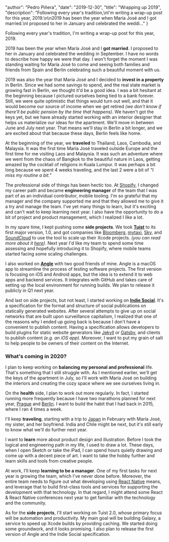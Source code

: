 
  "author": "Pedro Piñera",
  "date": "2019-12-30",
  "title": "Wrapping up 2019",
  "description": "Following every year's tradition,\nI'm writing a wrap-up post for this year, 2019.\n\n2019 has been the year when María José and I got married.\nI proposed to her in January and celebrated the weddi..."
}




Following every year's tradition,
I'm writing a wrap-up post for this year, 2019.

2019 has been the year when María José and I **got married**.
I proposed to her in January and celebrated the wedding in September.
I have no words to describe how happy we were that day.
I won't forget the moment I was standing waiting for María José to come
and seeing both families and friends from Spain and Berlin celebrating such a beautiful moment with us.

2019 was also the year that María José and I decided to **invest in a property** in Berlin.
Since we had some savings to spend,
and the real state market is growing fast in Berlin,
we thought it'd be a good idea.
I was a bit hesitant at the beginning because I pictured ourselves being tied to a bank forever.
Still, we were quite optimistic that things would turn out well,
and that it would become our source of income when we get retired
_(we don't know if there'll be public pension by the time that happens)_.
We haven't got the keys yet,
but we have already started working with an interior designer that helps us materialize our ideas for the apartment.
We'll move in between June and July next year.
That means we'll stay in Berlin a bit longer,
and we are excited about that because these days,
Berlin feels like home.

At the beginning of the year,
we **traveled** to Thailand, Laos, Cambodia, and Malaysia.
It was the first time María José traveled outside Europe
and the first time for me visiting Laos and Malaysia.
It was such an adventure where we went from the chaos of Bangkok to the beautiful nature in Laos,
getting amazed by the cocktail of religions in Kuala Lumpur.
It was perhaps a bit long because we spent 4 weeks traveling,
and the last 2 were a bit of _"I miss my routine a bit."_

The professional side of things has been hectic too.
At [Shopify](https://www.shopify.com),
I changed my career path and became **engineering manager** of the team that I was part of as an individual contributor, mobile tooling.
I'm so grateful that my manager and the company supported me and that they allowed me to give it a try and manage the team.
I've yet many things to learn, but it's exciting and can't wait to keep learning next year.
I also have the opportunity to do a bit of project and product management,
which I realized I like a lot.

In my spare time,
I kept pushing some **side projects**.
We took [**Tuist**](https://tuist.io) to its first major version, 1.0,
and got companies like [Bloomberg](https://bloomberg.com), [mytaxi](https://es.mytaxi.com/taxistas.html), [Sky](https://www.sky.es/), and [SoundCloud](https://soundcloud.com) to use the tool to scale up their Xcode projects.
_(you can read more about it [here](https://tuist.io/blog/2019/12/18/version-1.0.0/))_.
Next year I'd like my team to spend some time assessing and hopefully introducing it to Shopify,
where mobile teams started facing some scaling challenges.

I also worked on [**Angle**](https://angle.dev) with two good friends of mine.
Angle is a macOS app to streamline the process of testing software projects.
The first version is focusing on iOS and Android apps,
but the idea is to extend it to web apps and backend services.
It integrates with GitHub and takes care of setting up the local environment for running builds.
We plan to release it publicly in Q1 next year.

And last on side projects,
but not least,
I started working on [**Indie Social**](https://github.com/indiesocial).
It's a specification for the format and structure of social publications on statically generated websites.
After several attempts to give up on social networks that are built upon surveillance capitalism,
I realized that one of the reasons why I ended up going back is because I don't have a convenient to publish content.
Having a specification allows developers to build plugins for static website generators like [Jekyll](https://jekyllrb.com/) or [Gatsby](https://www.gatsbyjs.org/), and clients to publish content _(e.g. an iOS app)_.
Moreover,
I want to put my grain of salt to help people to be owners of their content on the Internet.

### What's coming in 2020?

I plan to keep working on **balancing my personal and professional** life.
That's something that I still struggle with.
As I mentioned earlier,
we'll get the keys of the apartment in July,
so I'll work with María José on building the interiors and creating the cozy space where we see ourselves living in.

On the **health** side,
I plan to work out more regularly.
In fact,
I started running more frequently because I have two marathons planned for next year, [Prague](https://www.runczech.com/en/events/volkswagen-marathon-weekend-2019/races/volkswagen-prague-marathon/index.shtml) and [Berlin](https://www.getkidsgoing.com/berlin_marathon.htm?gclid=EAIaIQobChMIm8zdwu3d5gIVS1XTCh1QKw8pEAAYASAAEgJzYvD_BwE).
I want to build the habit that I had back in 2015,
where I ran 4 times a week.

I'll keep **traveling**,
starting with a trip to [Japan](https://en.wikipedia.org/wiki/Japan) in February with María José, my sister, and her boyfriend.
India and Chile might be next, but it's still early to know what we'll do further next year.

I want to **learn** more about product design and illustration.
Before I took the logical and engineering path in my life,
I used to draw a lot.
These days,
when I open Sketch or take the iPad,
I can spend hours quietly drawing and come up with a decent piece of art.
I want to take the hobby further and learn skills and tools from creative people.

At work,
I'll keep **learning to be a manager**.
One of my first tasks for next year is growing the team,
which I've never done before.
Moreover,
the entire team needs to figure out what developing using [React Native](https://facebook.github.io/react-native/) means,
and leverage that to build first-class tools and services for supporting the development with that technology.
In that regard,
I might attend some React & React Native conferences next year to get familiar with the technology and the community.

As for the **side projects**,
I'll start working on Tuist 2.0,
whose primary focus will be automation and productivity.
My main goal will be building Galaxy,
a service to speed up Xcode builds by providing caching.
We started doing some groundwork,
and it looks promising.
I also plan to release the first version of Angle and the Indie Social specification.

    